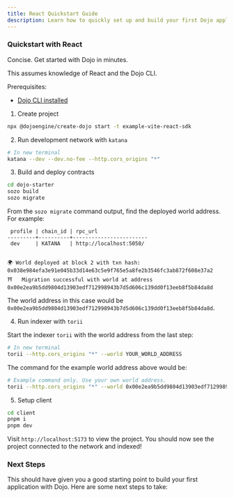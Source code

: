 ```yaml
---
title: React Quickstart Guide
description: Learn how to quickly set up and build your first Dojo application using React, including network setup, contract deployment, and client configuration.
---
```



### Quickstart with React

Concise. Get started with Dojo in minutes.

This assumes knowledge of React and the Dojo CLI.

Prerequisites:

- [Dojo CLI installed](/installation.mdx)

1. Create project

```bash
npx @dojoengine/create-dojo start -t example-vite-react-sdk
```

2. Run development network with `katana`

```bash
# In new terminal
katana --dev --dev.no-fee --http.cors_origins "*"
```

3. Build and deploy contracts

```bash
cd dojo-starter
sozo build
sozo migrate
```

From the `sozo migrate` command output, find the deployed world address. For example:

```log
 profile | chain_id | rpc_url
---------+----------+------------------------
 dev     | KATANA   | http://localhost:5050/


🌍 World deployed at block 2 with txn hash: 0x038e984efa3e91e045b33d14e63c5e9f765e5a8fe2b3546fc3ab872f608e37a2
⛩️   Migration successful with world at address 0x00e2ea9b5dd9804d13903edf712998943b7d5d606c139dd0f13eeb8f5b84da8d
```

The world address in this case would be `0x00e2ea9b5dd9804d13903edf712998943b7d5d606c139dd0f13eeb8f5b84da8d`.

4. Run indexer with `torii`

Start the indexer `torii` with the world address from the last step:

```bash
# In new terminal
torii --http.cors_origins "*" --world YOUR_WORLD_ADDRESS
```

The command for the example world address above would be:

```bash
# Example command only. Use your own world address.
torii --http.cors_origins "*" --world 0x00e2ea9b5dd9804d13903edf712998943b7d5d606c139dd0f13eeb8f5b84da8d
```

5. Setup client

```bash
cd client
pnpm i
pnpm dev
```

Visit `http://localhost:5173` to view the project. You should now see the project connected to the network and indexed!

### Next Steps

This should have given you a good starting point to build your first application with Dojo. Here are some next steps to take:

<div className="grid grid-cols-2 gap-8">
    <LinkCard
        title="Architecture Overview"
        description="Learn about Dojo's architecture."
        link="/framework"
    />
    <LinkCard
        title="JavaScript Docs"
        description="Learn how to get started with Dojo.js and build your first application."
        link="https://github.com/dojoengine/dojo.js"
    />
    <LinkCard
        title="Awesome Dojo"
        description="A curated list of awesome Dojo resources."
        link="https://github.com/dojoengine/awesome-dojo"
    />
</div>
